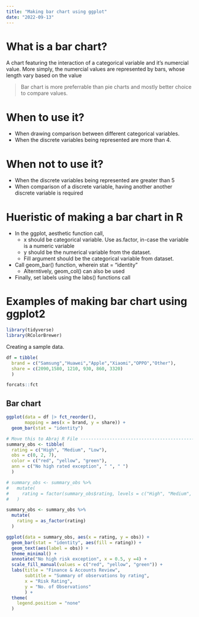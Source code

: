 ```yaml
---
title: "Making bar chart using ggplot"
date: "2022-09-13"
---
```


# What is a bar chart?

A chart featuring the interaction of a categorical variable and it's numercial value. More simply, the numercial values are represented by bars, whose length vary based on the value

> Bar chart is more preferrable than pie charts and mostly better choice to compare values.

# When to use it?

* When drawing comparison between different categorical variables.
* When the discrete variables being represented are more than 4. 

# When not to use it?

* When the discrete variables being represented are greater than 5
* When comparison of a discrete variable, having another another discrete variable is required

# Hueristic of making a bar chart in R

* In the ggplot, aesthetic function call, 
     + x should be categorical variable. Use as.factor, in-case the variable is a numeric variable 
     + y should be the numerical variable from the dataset. 
     + Fill argument should be the categorical variable from dataset.
* Call geom_bar() function, wherein stat = "identity" 
  + Alterntively, geom_col() can also be used
* Finally, set labels using the labs() functions call 

# Examples of making bar chart using ggplot2

```r
library(tidyverse)
library(RColorBrewer)

```

Creating a sample data.

```r
df = tibble(
  brand = c("Samsung","Huawei","Apple","Xiaomi","OPPO","Other"),
  share = c(2090,1580, 1210, 930, 860, 3320)
  )

forcats::fct

```

## Bar chart


```r

ggplot(data = df |> fct_reorder(), 
       mapping = aes(x = brand, y = share)) +
  geom_bar(stat = "identity")


```



```r

# Move this to Abraj R File -----------------------------------------------
summary_obs <- tibble(
  rating = c("High", "Medium", "Low"),
  obs = c(0, 2, 7),
  color = c("red", "yellow", "green"),
  ann = c("No high rated exception", " ", " ")
  )

# summary_obs <- summary_obs %>%
#   mutate(
#     rating = factor(summary_obs$rating, levels = c("High", "Medium", "Low"))
#   )

summary_obs <- summary_obs %>%
  mutate(
    rating = as_factor(rating)
  )

ggplot(data = summary_obs, aes(x = rating, y = obs)) +
  geom_bar(stat = "identity", aes(fill = rating)) +
  geom_text(aes(label = obs)) +
  theme_minimal() +
  annotate("No high risk exception", x = 0.5, y =4) + 
  scale_fill_manual(values = c("red", "yellow", "green")) +
  labs(title = "Finance & Accounts Review",
       subtitle = "Summary of observations by rating",
       x = "Risk Rating",
       y = "No. of Observations"
       ) +
  theme(
    legend.position = "none"
  )

```




